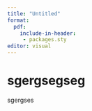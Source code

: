 ```yaml
---
title: "Untitled"
format:
  pdf:
    include-in-header:
     - packages.sty
editor: visual
---
```


# sgergsegseg

sgergses

